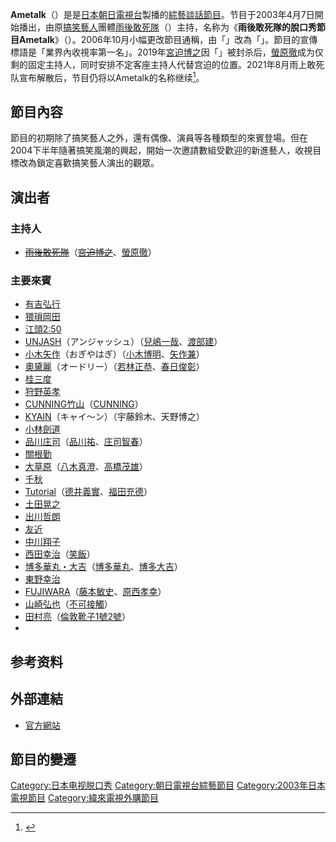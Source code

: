 {{Infobox television
| show_name          = 毒舌糾察隊<br/><small>{{lang|ja|アメトーーク!}}</small>
| 別名                = 雨聊
| image              = 
| caption            = 
| format             = [[綜藝節目|綜藝]][[脫口秀|談話節目]]
| camera             = 
| picture_format     = 
| runtime            = 約48分鐘
| creator            = 
| director           = 加地倫三
| executive_producer = 加地倫三<br/>安孫子MIDORI
| starring           = [[螢原徹|螢原徹]]
| 標語                = 業界內收視率第一名
| narrated           = 佐藤賢治
| country            = {{JPN}}
| 語言                = [[日語|日語]]
| 外景                = {{JPN}}
| network            = [[朝日電視台|朝日電視台]]
| first_run          = {{JPN}}
| first_aired        = 2003年4月7日
| last_aired         = 至今
| opentheme                = Pete Shelley -《Telephone Operator》
| endtheme                 = The Knack -《My Sharona》
| network_1          = [[緯來日本台|緯來日本台]]
| first_run_1        = {{TWN}}
| first_aired_1      = 
| last_aired_1       = 
| num_episodes       = 
| website            = http://www.tv-asahi.co.jp/ametalk/index.html
| imdb_id            = 
| tv_com_id          = 
}}
'''Ametalk'''（{{jpn|j='''アメトーーク'''|rm=Ametō̄ku}}）是是[[日本|日本]][[朝日電視台|朝日電視台]]製播的[[綜藝節目|綜藝]][[脫口秀|談話節目]]。节目于2003年4月7日開始播出，由原[[搞笑藝人|搞笑藝人]]團體[[雨後敢死隊|雨後敢死隊]]（{{lang|ja|雨上がり決死隊}}）主持，名称为《'''雨後敢死隊的脫口秀節目Ametalk'''》（{{lang-ja|雨上がり決死隊のトーク番組 アメトーク!}}）。2006年10月小幅更改節目通稱，由「{{lang|ja|アメトーク!}}」改為「{{lang|ja|アメトーーク!}}」。節目的宣傳標語是「業界內收視率第一名」。2019年[[宮迫博之|宮迫博之]]因「{{link-ja|搞笑藝人闇營業問題|お笑い芸人による闇営業問題|暗营业问题}}」被封杀后，[[螢原徹|螢原徹]]成为仅剩的固定主持人，同时安排不定客座主持人代替宫迫的位置。2021年8月雨上敢死队宣布解散后，节目仍将以Ametalk的名称继续<ref name=":0">{{Cite web|url=https://www.daily.co.jp/gossip/2021/08/17/0014599525.shtml?pg=2|title=「アメトーーク」は「現時点では」継続  「雨上がり」外れる、松尾アナが説明|accessdate=2021年8月17日|publisher=デイリースポーツ|archive-date=2021年10月6日|archive-url=https://web.archive.org/web/20211006121720/https://www.daily.co.jp/gossip/2021/08/17/0014599525.shtml?pg=2|dead-url=no}}</ref>。

== 節目內容 ==
節目的初期除了搞笑藝人之外，還有偶像、演員等各種類型的來賓登場。但在2004下半年隨著搞笑風潮的興起，開始一次邀請數組受歡迎的新進藝人，收視目標改為鎖定喜歡搞笑藝人演出的觀眾。

== 演出者 ==
=== 主持人 ===
*<s>[[雨後敢死隊|雨後敢死隊]]</s>（<s>[[宮迫博之|宮迫博之]]</s>、[[螢原徹|螢原徹]]）

=== 主要來賓 ===
*[[有吉弘行|有吉弘行]]
*[[猥瑣岡田|猥瑣岡田]]
*[[江頭2:50|江頭2:50]]
*[[UNJASH|UNJASH]]（アンジャッシュ）（[[兒嶋一哉|兒嶋一哉]]、[[渡部建|渡部建]]）
*[[小木矢作|小木矢作]]（おぎやはぎ）（[[小木博明|小木博明]]、[[矢作兼|矢作兼]]）
*[[奧黛麗_(搞笑組合)|奧黛麗]]（オードリー）（[[若林正恭|若林正恭]]、[[春日俊彰|春日俊彰]]）
*[[桂三度|桂三度]]
*[[狩野英孝|狩野英孝]]
*[[竹山隆範|CUNNING竹山]]（[[CUNNING|CUNNING]]）
*[[KYAIN|KYAIN]]（キャイ〜ン）（宇藤鈴木、天野博之）
*[[小林劍道|小林劍道]]
*[[品川庄司|品川庄司]]（[[品川祐|品川祐]]、[[庄司智春|庄司智春]]）
*[[關根勤|關根勤]]
*[[大草原_(搞笑組合)|大草原]]（[[八木真澄|八木真澄]]、[[高橋茂雄|高橋茂雄]]）
*[[千秋|千秋]]
*[[Tutorial|Tutorial]]（[[德井義實|德井義實]]、[[福田充德|福田充德]]）
*[[土田晃之|土田晃之]]
*[[出川哲朗|出川哲朗]]
*[[友近|友近]]
*[[中川翔子|中川翔子]]
*[[西田幸治|西田幸治]]（[[笑飯|笑飯]]）
*[[博多華丸・大吉|博多華丸・大吉]]（[[博多華丸|博多華丸]]、[[博多大吉|博多大吉]]）
*[[東野幸治|東野幸治]]
*[[FUJIWARA|FUJIWARA]]（[[藤本敏史|藤本敏史]]、[[原西孝幸|原西孝幸]]）
*[[山崎弘也|山崎弘也]]（[[不可接觸_(搞笑組合)|不可接觸]]）
*[[田村亮_(倫敦靴子)|田村亮]]（[[倫敦靴子|倫敦靴子1號2號]]）
*{{link-ja|小島義雄|小島よしお}}

==参考资料==
{{reflist}}

== 外部連結 ==
*[http://www.tv-asahi.co.jp/ametalk/ 官方網站] {{Wayback|url=http://www.tv-asahi.co.jp/ametalk/ |date=20210409110527 }}{{ja icon}}

== 節目的變遷 ==
{{電視節目的變遷
|電視台={{JPN}}[[朝日電視台|朝日電視台]]
|播放檔次=
|節目名稱=毒舌糾察隊<br />（2004年4月7日-）
|上一節目=
|下一節目=
}}

{{電視節目的變遷
|電視台={{TWN}}[[緯來日本台|緯來日本台]]
|播放檔次= 
|節目名稱=毒舌糾察隊
|上一節目=
|下一節目=
}}

{{DEFAULTSORT:Ameagari Kesshitai's Talk Show - Ametalk}}
[[Category:日本电视脱口秀|Category:日本电视脱口秀]]
[[Category:朝日電視台綜藝節目|Category:朝日電視台綜藝節目]]
[[Category:2003年日本電視節目|Category:2003年日本電視節目]]
[[Category:緯來電視外購節目|Category:緯來電視外購節目]]